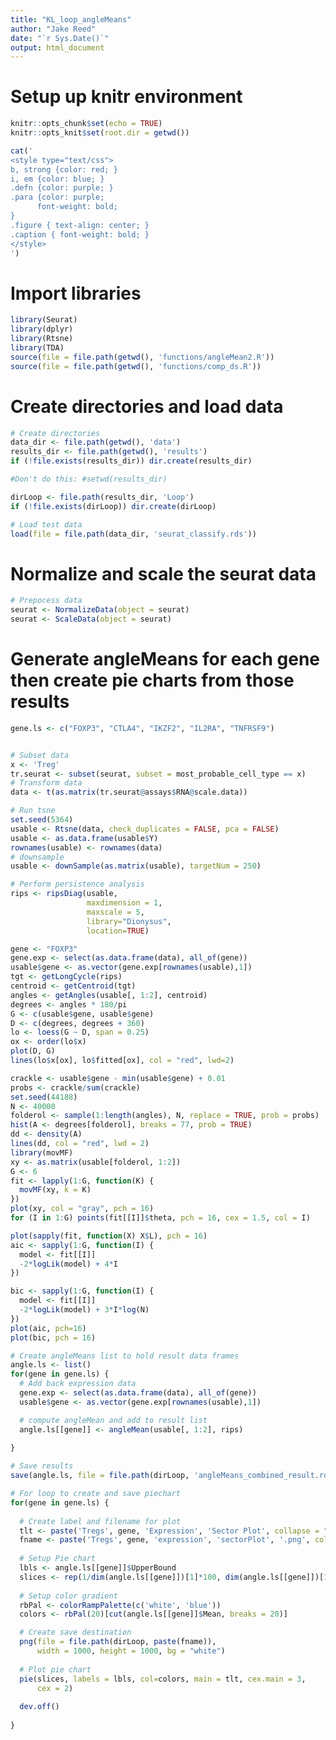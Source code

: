 ---
title: "KL_loop_angleMeans"
author: "Jake Reed"
date: "`r Sys.Date()`"
output: html_document
---

# Setup up knitr environment
```{r setup, include=FALSE}
knitr::opts_chunk$set(echo = TRUE)
knitr::opts_knit$set(root.dir = getwd())

cat('
<style type="text/css">
b, strong {color: red; }
i, em {color: blue; }
.defn {color: purple; }
.para {color: purple;
      font-weight: bold;
}
.figure { text-align: center; }
.caption { font-weight: bold; }
</style>
')
```

# Import libraries
```{r, results = 'hide'}
library(Seurat)
library(dplyr)
library(Rtsne)
library(TDA)
source(file = file.path(getwd(), 'functions/angleMean2.R'))
source(file = file.path(getwd(), 'functions/comp_ds.R'))
```

# Create directories and load data
```{r, results='hide'}
# Create directories
data_dir <- file.path(getwd(), 'data')
results_dir <- file.path(getwd(), 'results')
if (!file.exists(results_dir)) dir.create(results_dir)

#Don't do this: #setwd(results_dir)

dirLoop <- file.path(results_dir, 'Loop')
if (!file.exists(dirLoop)) dir.create(dirLoop)

# Load test data
load(file = file.path(data_dir, 'seurat_classify.rds'))

```

# Normalize and scale the seurat data
```{r}
# Prepocess data
seurat <- NormalizeData(object = seurat)
seurat <- ScaleData(object = seurat)
```

# Generate angleMeans for each gene then create pie charts from those results
```{r}
gene.ls <- c("FOXP3", "CTLA4", "IKZF2", "IL2RA", "TNFRSF9")


# Subset data
x <- 'Treg'
tr.seurat <- subset(seurat, subset = most_probable_cell_type == x)
# Transform data
data <- t(as.matrix(tr.seurat@assays$RNA@scale.data))

# Run tsne
set.seed(5364)
usable <- Rtsne(data, check_duplicates = FALSE, pca = FALSE)
usable <- as.data.frame(usable$Y)
rownames(usable) <- rownames(data)
# downsample
usable <- downSample(as.matrix(usable), targetNum = 250)

# Perform persistence analysis
rips <- ripsDiag(usable, 
                 maxdimension = 1, 
                 maxscale = 5, 
                 library="Dionysus", 
                 location=TRUE)
```

```{r FOXP3}
gene <- "FOXP3"
gene.exp <- select(as.data.frame(data), all_of(gene))
usable$gene <- as.vector(gene.exp[rownames(usable),1])
tgt <- getLongCycle(rips)
centroid <- getCentroid(tgt)
angles <- getAngles(usable[, 1:2], centroid)
degrees <- angles * 180/pi
G <- c(usable$gene, usable$gene)
D <- c(degrees, degrees + 360)
lo <- loess(G ~ D, span = 0.25)
ox <- order(lo$x)
plot(D, G)
lines(lo$x[ox], lo$fitted[ox], col = "red", lwd=2)

crackle <- usable$gene - min(usable$gene) + 0.01
probs <- crackle/sum(crackle)
set.seed(44188)
N <- 40000
folderol <- sample(1:length(angles), N, replace = TRUE, prob = probs)
hist(A <- degrees[folderol], breaks = 77, prob = TRUE)
dd <- density(A)
lines(dd, col = "red", lwd = 2)
library(movMF)
xy <- as.matrix(usable[folderol, 1:2])
G <- 6
fit <- lapply(1:G, function(K) {
  movMF(xy, k = K)
})
plot(xy, col = "gray", pch = 16)
for (I in 1:G) points(fit[[I]]$theta, pch = 16, cex = 1.5, col = I)

plot(sapply(fit, function(X) X$L), pch = 16)
aic <- sapply(1:G, function(I) {
  model <- fit[[I]]
  -2*logLik(model) + 4*I
})

bic <- sapply(1:G, function(I) {
  model <- fit[[I]]
  -2*logLik(model) + 3*I*log(N)
})
plot(aic, pch=16)
plot(bic, pch = 16)
```

```{r}
# Create angleMeans list to hold result data frames
angle.ls <- list()
for(gene in gene.ls) {
  # Add back expression data
  gene.exp <- select(as.data.frame(data), all_of(gene))
  usable$gene <- as.vector(gene.exp[rownames(usable),1])

  # compute angleMean and add to result list
  angle.ls[[gene]] <- angleMean(usable[, 1:2], rips)
  
}

# Save results
save(angle.ls, file = file.path(dirLoop, 'angleMeans_combined_result.rds'))

# For loop to create and save piechart
for(gene in gene.ls) {
  
  # Create label and filename for plot
  tlt <- paste('Tregs', gene, 'Expression', 'Sector Plot', collapse = " ")
  fname <- paste('Tregs', gene, 'expression', 'sectorPlot', '.png', collapse = '_')
  
  # Setup Pie chart
  lbls <- angle.ls[[gene]]$UpperBound
  slices <- rep(1/dim(angle.ls[[gene]])[1]*100, dim(angle.ls[[gene]])[1])
  
  # Setup color gradient
  rbPal <- colorRampPalette(c('white', 'blue'))
  colors <- rbPal(20)[cut(angle.ls[[gene]]$Mean, breaks = 20)]

  # Create save destination
  png(file = file.path(dirLoop, paste(fname)),
      width = 1000, height = 1000, bg = "white")
  
  # Plot pie chart
  pie(slices, labels = lbls, col=colors, main = tlt, cex.main = 3, 
      cex = 2)
  
  dev.off()
  
}

```